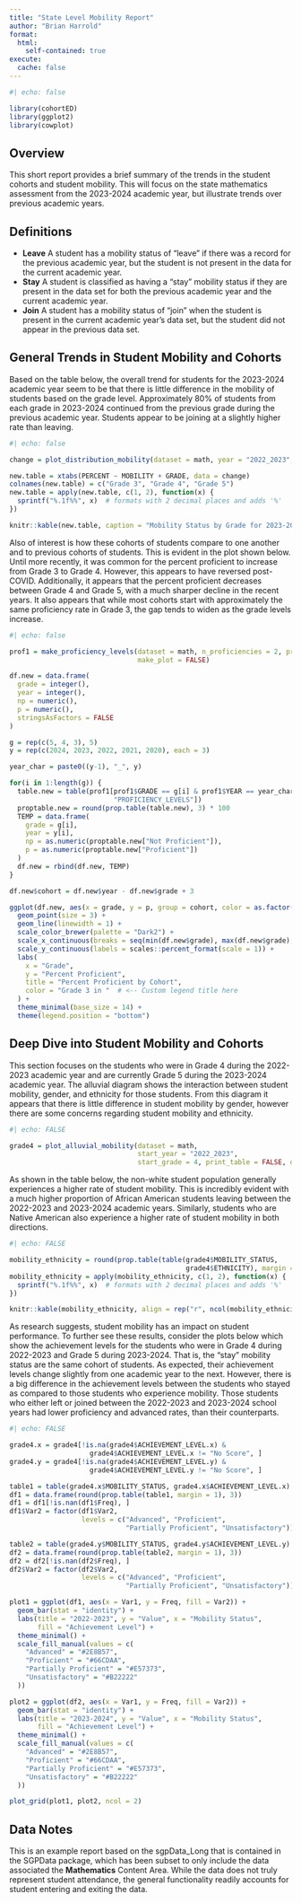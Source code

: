 ```yaml
---
title: "State Level Mobility Report"
author: "Brian Harrold"
format: 
  html: 
    self-contained: true
execute: 
  cache: false
---
```


```r
#| echo: false

library(cohortED)
library(ggplot2)
library(cowplot)

```

## Overview

This short report provides a brief summary of the trends in the student cohorts and student mobility. This will focus on the state mathematics assessment from the 2023-2024 academic year, but illustrate trends over previous academic years.

## Definitions

- **Leave** A student has a mobility status of "leave" if there was a record for the previous academic year, but the student is not present in the data for the current academic year.
- **Stay** A student is classified as having a "stay" mobility status if they are present in the data set for both the previous academic year and the current academic year.
- **Join** A student has a mobility status of "join" when the student is present in the current academic year's data set, but the student did not appear in the previous data set.

## General Trends in Student Mobility and Cohorts

Based on the table below, the overall trend for students for the 2023-2024 academic year seem to be that there is little difference in the mobility of students based on the grade level. Approximately 80% of students from each grade in 2023-2024 continued from the previous grade during the previous academic year. Students appear to be joining at a slightly higher rate than leaving.

```r
#| echo: false

change = plot_distribution_mobility(dataset = math, year = "2022_2023", start_grade = 4, end_grade = 6, print_table = FALSE, data_out = TRUE, print_plot = FALSE)

new.table = xtabs(PERCENT ~ MOBILITY + GRADE, data = change)
colnames(new.table) = c("Grade 3", "Grade 4", "Grade 5")
new.table = apply(new.table, c(1, 2), function(x) {
  sprintf("%.1f%%", x)  # formats with 2 decimal places and adds '%'
})

knitr::kable(new.table, caption = "Mobility Status by Grade for 2023-2024", align = rep("r", ncol(new.table)))
```

Also of interest is how these cohorts of students compare to one another and to previous cohorts of students. This is evident in the plot shown below. Until more recently, it was common for the percent proficient to increase from Grade 3 to Grade 4. However, this appears to have reversed post-COVID. Additionally, it appears that the percent proficient decreases between Grade 4 and Grade 5, with a much sharper decline in the recent years. It also appears that while most cohorts start with approximately the same proficiency rate in Grade 3, the gap tends to widen as the grade levels increase.

```r
#| echo: false

prof1 = make_proficiency_levels(dataset = math, n_proficiencies = 2, print_table = FALSE, 
                                make_plot = FALSE)

df.new = data.frame(
  grade = integer(), 
  year = integer(), 
  np = numeric(), 
  p = numeric(), 
  stringsAsFactors = FALSE
)

g = rep(c(5, 4, 3), 5)
y = rep(c(2024, 2023, 2022, 2021, 2020), each = 3)

year_char = paste0((y-1), "_", y)

for(i in 1:length(g)) {
  table.new = table(prof1[prof1$GRADE == g[i] & prof1$YEAR == year_char[i],
                          "PROFICIENCY_LEVELS"])
  proptable.new = round(prop.table(table.new), 3) * 100
  TEMP = data.frame(
    grade = g[i], 
    year = y[i], 
    np = as.numeric(proptable.new["Not Proficient"]), 
    p = as.numeric(proptable.new["Proficient"])
  )
  df.new = rbind(df.new, TEMP)
}

df.new$cohort = df.new$year - df.new$grade + 3

ggplot(df.new, aes(x = grade, y = p, group = cohort, color = as.factor(cohort))) +
  geom_point(size = 3) +
  geom_line(linewidth = 1) +
  scale_color_brewer(palette = "Dark2") +  
  scale_x_continuous(breaks = seq(min(df.new$grade), max(df.new$grade), 1)) +
  scale_y_continuous(labels = scales::percent_format(scale = 1)) +
  labs(
    x = "Grade",
    y = "Percent Proficient",
    title = "Percent Proficient by Cohort",
    color = "Grade 3 in "  # <-- Custom legend title here
  ) +
  theme_minimal(base_size = 14) +
  theme(legend.position = "bottom")

```


## Deep Dive into Student Mobility and Cohorts

This section focuses on the students who were in Grade 4 during the 2022-2023 academic year and are currently Grade 5 during the 2023-2024 academic year. The alluvial diagram shows the interaction between student mobility, gender, and ethnicity for those students. From this diagram it appears that there is little difference in student mobility by gender, however there are some concerns regarding student mobility and ethnicity.


```r
#| echo: FALSE

grade4 = plot_alluvial_mobility(dataset = math, 
                                start_year = "2022_2023", 
                                start_grade = 4, print_table = FALSE, data_out = TRUE)
```

As shown in the table below, the non-white student population generally experiences a higher rate of student mobility. This is incredibly evident with a much higher proportion of African American students leaving between the 2022-2023 and 2023-2024 academic years. Similarly, students who are Native American also experience a higher rate of student mobility in both directions.

```r
#| echo: FALSE

mobility_ethnicity = round(prop.table(table(grade4$MOBILITY_STATUS, 
                                            grade4$ETHNICITY), margin = 2), 3) * 100
mobility_ethnicity = apply(mobility_ethnicity, c(1, 2), function(x) {
  sprintf("%.1f%%", x)  # formats with 2 decimal places and adds '%'
})

knitr::kable(mobility_ethnicity, align = rep("r", ncol(mobility_ethnicity)))

```

As research suggests, student mobility has an impact on student performance. To further see these results, consider the plots below which show the achievement levels for the students who were in Grade 4 during 2022-2023 and Grade 5 during 2023-2024. That is, the "stay" mobility status are the same cohort of students. As expected, their achievement levels change slightly from one academic year to the next. However, there is a big difference in the achievement levels between the students who stayed as compared to those students who experience mobility. Those students who either left or joined between the 2022-2023 and 2023-2024 school years had lower proficiency and advanced rates, than their counterparts.

```r
#| echo: FALSE

grade4.x = grade4[!is.na(grade4$ACHIEVEMENT_LEVEL.x) & 
                    grade4$ACHIEVEMENT_LEVEL.x != "No Score", ]
grade4.y = grade4[!is.na(grade4$ACHIEVEMENT_LEVEL.y) & 
                    grade4$ACHIEVEMENT_LEVEL.y != "No Score", ]

table1 = table(grade4.x$MOBILITY_STATUS, grade4.x$ACHIEVEMENT_LEVEL.x)
df1 = data.frame(round(prop.table(table1, margin = 1), 3))
df1 = df1[!is.nan(df1$Freq), ]
df1$Var2 = factor(df1$Var2, 
                  levels = c("Advanced", "Proficient", 
                             "Partially Proficient", "Unsatisfactory"))

table2 = table(grade4.y$MOBILITY_STATUS, grade4.y$ACHIEVEMENT_LEVEL.y)
df2 = data.frame(round(prop.table(table2, margin = 1), 3))
df2 = df2[!is.nan(df2$Freq), ]
df2$Var2 = factor(df2$Var2, 
                  levels = c("Advanced", "Proficient", 
                             "Partially Proficient", "Unsatisfactory"))

plot1 = ggplot(df1, aes(x = Var1, y = Freq, fill = Var2)) + 
  geom_bar(stat = "identity") + 
  labs(title = "2022-2023", y = "Value", x = "Mobility Status", 
       fill = "Achievement Level") + 
  theme_minimal() +
  scale_fill_manual(values = c(
    "Advanced" = "#2E8B57",
    "Proficient" = "#66CDAA",
    "Partially Proficient" = "#E57373",
    "Unsatisfactory" = "#B22222"
  ))

plot2 = ggplot(df2, aes(x = Var1, y = Freq, fill = Var2)) + 
  geom_bar(stat = "identity") + 
  labs(title = "2023-2024", y = "Value", x = "Mobility Status", 
       fill = "Achievement Level") + 
  theme_minimal() +
  scale_fill_manual(values = c(
    "Advanced" = "#2E8B57",
    "Proficient" = "#66CDAA",
    "Partially Proficient" = "#E57373",
    "Unsatisfactory" = "#B22222"
  ))

plot_grid(plot1, plot2, ncol = 2)

```


## Data Notes

This is an example report based on the sgpData_Long that is contained in the SGPData package, which has been subset to only include the data associated the **Mathematics** Content Area. While the data does not truly represent student attendance, the general functionality  readily accounts for student entering and exiting the data.





